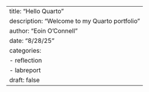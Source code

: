 ---
title: "Hello Quarto"
description: "Welcome to my Quarto portfolio"
author: "Eoin O'Connell"
date: "8/28/25"
categories:
  - reflection
  - labreport
draft: false
---